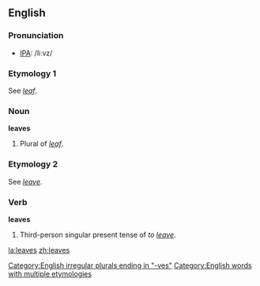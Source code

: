 ==English==

{{rank|trust|perfectly|fixed|851|leaves|chair|date|summer}}

=== Pronunciation ===
*[[w:IPA|IPA]]: /liːvz/

===Etymology 1===
See ''[[leaf]]''.
===Noun===
'''leaves'''
# Plural of ''[[leaf]]''.

===Etymology 2===
See ''[[leave]]''.
===Verb===
'''leaves'''
# Third-person singular present tense of ''to [[leave]]''.

[[Category:English irregular plurals ending in "-ves"]]
[[Category:English words with multiple etymologies]]

[[la:leaves]]
[[zh:leaves]]